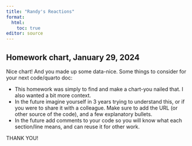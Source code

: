 ```yaml
---
title: "Randy's Reactions"
format:
  html:
    toc: true
editor: source
---
```


## Homework chart, January 29, 2024

Nice chart! And you made up some data-nice.  Some things to consider for your next code/quarto doc:

* This homework was simply to find and make a chart-you nailed that.  I also wanted a bit more context.
* In the future imagine yourself in 3 years trying to understand this, or if you were to share it with a colleague.  Make sure to add the URL (or other source of the code), and a few explanatory bullets.
* In the future add comments to your code so you will know what each section/line means, and can reuse it for other work.

THANK YOU!